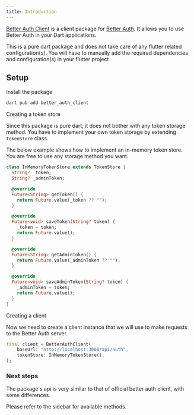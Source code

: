 ```yaml
---
title: Introduction
---
```


[Better Auth Client](https://pub.dev/packages/better_auth_client) is a client package for [Better Auth](https://better-auth.com). It allows you to use Better Auth in your Dart applications.

<Callout type="warn">

This is a pure dart package and does not take care of any flutter related configuration(s). You will have to manually add the required dependencies and configuration(s) in your flutter project

</Callout>


## Setup

<Steps>

<Step>

Install the package

```bash
dart pub add better_auth_client
```

</Step>

<Step>

Creating a token store

Since this package is pure dart, it does not bother with any token storage method. You have to implement your own token storage by extending `TokenStore` class.

The below example shows how to implement an in-memory token store. You are free to use any storage method you want.

```dart
class InMemoryTokenStore extends TokenStore {
  String? _token;
  String? _adminToken;

  @override
  Future<String> getToken() {
    return Future.value(_token ?? "");
  }

  @override
  Future<void> saveToken(String? token) {
    _token = token;
    return Future.value();
  }

  @override
  Future<String> getAdminToken() {
    return Future.value(_adminToken ?? "");
  }

  @override
  Future<void> saveAdminToken(String? token) {
    _adminToken = token;
    return Future.value();
  }
}

```

</Step>

<Step>

Creating a client

Now we need to create a client instance that we will use to make requests to the Better Auth server.

```dart
final client = BetterAuthClient(
    baseUrl: "http://localhost:3000/api/auth",
    tokenStore: InMemoryTokenStore(),
);
```

</Step>
</Steps>


### Next steps

The package's api is very similar to that of official better auth client, with some differences.

Please refer to the sidebar for available methods.


